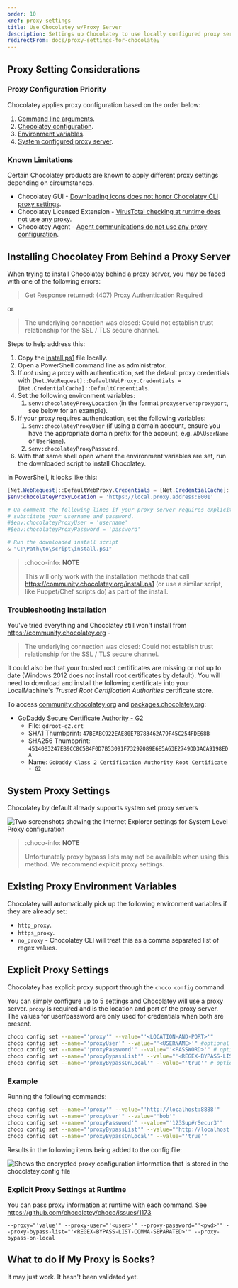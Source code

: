 ```yaml
---
order: 10
xref: proxy-settings
title: Use Chocolatey w/Proxy Server
description: Settings up Chocolatey to use locally configured proxy server
redirectFrom: docs/proxy-settings-for-chocolatey
---
```


## Proxy Setting Considerations

### Proxy Configuration Priority

Chocolatey applies proxy configuration based on the order below:

1. [Command line arguments](#explicit-proxy-settings-at-runtime).
1. [Chocolatey configuration](#explicit-proxy-settings).
1. [Environment variables](#existing-proxy-environment-variables).
1. [System configured proxy server](#system-proxy-settings).

### Known Limitations

Certain Chocolatey products are known to apply different proxy settings depending on circumstances.

* Chocolatey GUI - [Downloading icons does not honor Chocolatey CLI proxy settings](https://github.com/chocolatey/ChocolateyGUI/issues/1013).
* Chocolatey Licensed Extension - [VirusTotal checking at runtime does not use any proxy](https://github.com/chocolatey/chocolatey-licensed-issues/issues/351).
* Chocolatey Agent - [Agent communications do not use any proxy configuration](https://github.com/chocolatey/chocolatey-licensed-issues/issues/350).

## Installing Chocolatey From Behind a Proxy Server

When trying to install Chocolatey behind a proxy server, you may be faced with one of the following errors:

> Get Response returned: (407) Proxy Authentication Required

or

> The underlying connection was closed: Could not establish trust relationship for the SSL / TLS secure channel.

Steps to help address this:

1. Copy the [install.ps1](https://community.chocolatey.org/install.ps1) file locally.
1. Open a PowerShell command line as administrator.
1. If _not_ using a proxy with authentication, set the default proxy credentials with `[Net.WebRequest]::DefaultWebProxy.Credentials = [Net.CredentialCache]::DefaultCredentials`.
1. Set the following environment variables:
   1. `$env:chocolateyProxyLocation` (in the format `proxyserver:proxyport`, see below for an example).
1. If your proxy requires authentication, set the following variables:
   1. `$env:chocolateyProxyUser` (if using a domain account, ensure you have the appropriate domain prefix for the account, e.g. `AD\UserName` or `UserName`).
   1. `$env:chocolateyProxyPassword`.
1. With that same shell open where the environment variables are set, run the downloaded script to install Chocolatey.

In PowerShell, it looks like this:

```powershell
[Net.WebRequest]::DefaultWebProxy.Credentials = [Net.CredentialCache]::DefaultCredentials
$env:chocolateyProxyLocation = 'https://local.proxy.address:8001'

# Un-comment the following lines if your proxy server requires explicit authentication and
# substitute your username and password.
#$env:chocolateyProxyUser = 'username'
#$env:chocolateyProxyPassword = 'password'

# Run the downloaded install script
& "C:\Path\to\script\install.ps1"
```

> :choco-info: **NOTE**
>
> This will only work with the installation methods that call https://community.chocolatey.org/install.ps1 (or use a similar script, like Puppet/Chef scripts do) as part of the install.

### Troubleshooting Installation

You've tried everything and Chocolatey still won't install from <https://community.chocolatey.org> -

> The underlying connection was closed: Could not establish trust relationship for the SSL / TLS secure channel.

It could also be that your trusted root certificates are missing or not up to date (Windows 2012 does not install root certificates by default). You will need to download and install the following certificate into your LocalMachine's *Trusted Root Certification Authorities* certificate store.

To access [community.chocolatey.org](https://community.chocolatey.org) and [packages.chocolatey.org](https://packages.chocolatey.org):

* [GoDaddy Secure Certificate Authority - G2](https://certs.godaddy.com/repository)
  * File: `gdroot-g2.crt`
  * SHA1 Thumbprint: `47BEABC922EAE80E78783462A79F45C254FDE68B`
  * SHA256 Thumbprint: `45140B3247EB9CC8C5B4F0D7B53091F73292089E6E5A63E2749DD3ACA9198EDA`
  * Name: `GoDaddy Class 2 Certification Authority Root Certificate - G2`

## System Proxy Settings

Chocolatey by default already supports system set proxy servers

![Two screenshots showing the Internet Explorer settings for System Level Proxy configuration](/images/system-proxy-settings.png)

> :choco-info: **NOTE**
>
> Unfortunately proxy bypass lists may not be available when using this method. We recommend explicit proxy settings.

## Existing Proxy Environment Variables

Chocolatey will automatically pick up the following environment variables if they are already set:

* `http_proxy`.
* `https_proxy`.
* `no_proxy` - Chocolatey CLI will treat this as a comma separated list of regex values.

## Explicit Proxy Settings

Chocolatey has explicit proxy support through the `choco config` command.

You can simply configure up to 5 settings and Chocolatey will use a proxy server. `proxy` is required and is the location and port of the proxy server. The values for user/password are only used for credentials when both are present.

~~~sh
choco config set --name="'proxy'" --value="'<LOCATION-AND-PORT>'"
choco config set --name="'proxyUser'" --value="'<USERNAME>'" #optional
choco config set --name="'proxyPassword'" --value="'<PASSWORD>'" # optional, will be encrypted in the configuration file
choco config set --name="'proxyBypassList'" --value="'<REGEX-BYPASS-LIST-COMMA-SEPARATED>'" # optional
choco config set --name="'proxyBypassOnLocal'" --value="'true'" # optional
~~~~

### Example

Running the following commands:

~~~sh
choco config set --name="'proxy'" --value="'http://localhost:8888'"
choco config set --name="'proxyUser'" --value="'bob'"
choco config set --name="'proxyPassword'" --value="'123Sup#rSecur3'"
choco config set --name="'proxyBypassList'" --value="'http://localhost,http://this.location/'"
choco config set --name="'proxyBypassOnLocal'" --value="'true'"
~~~

Results in the following items being added to the config file:

![Shows the encrypted proxy configuration information that is stored in the chocolatey.config file](/images/proxy-config-changes.png)

### Explicit Proxy Settings at Runtime

You can pass proxy information at runtime with each command. See https://github.com/chocolatey/choco/issues/1173

`--proxy="'value'" --proxy-user="'<user>'" --proxy-password="'<pwd>'" --proxy-bypass-list="'<REGEX-BYPASS-LIST-COMMA-SEPARATED>'" --proxy-bypass-on-local`

## What to do if My Proxy is Socks?

It may just work. It hasn't been validated yet.
